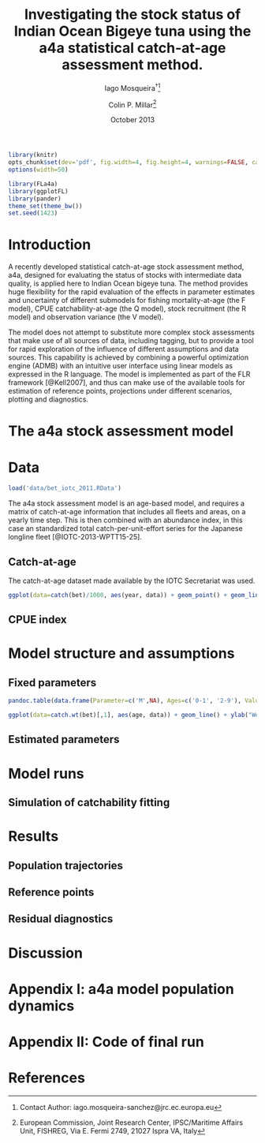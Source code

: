 % Investigating the stock status of Indian Ocean Bigeye tuna using the a4a statistical catch-at-age assessment method.
% Iago Mosqueira$^\dagger$[^contact]; Colin P. Millar[^aff]
% October 2013


[^aff]: European Commission, Joint Research Center, IPSC/Maritime Affairs Unit, FISHREG, Via E. Fermi 2749, 21027 Ispra VA, Italy
[^contact]: Contact Author: iago.mosqueira-sanchez@jrc.ec.europa.eu

```r
library(knitr)
opts_chunk$set(dev='pdf', fig.width=4, fig.height=4, warnings=FALSE, cache=TRUE, echo=FALSE)
options(width=50)
```

```r
library(FLa4a)
library(ggplotFL)
library(pander)
theme_set(theme_bw())
set.seed(1423)
```

# Introduction

A recently developed statistical catch-at-age stock assessment method, a4a, designed for evaluating the status of stocks with intermediate data quality, is applied here to Indian Ocean bigeye tuna. The method provides huge flexibility for the rapid evaluation of the effects in parameter estimates and uncertainty of different submodels for fishing mortality-at-age (the F model), CPUE catchability-at-age (the Q model), stock recruitment (the R model) and observation variance (the V model).

The model does not attempt to substitute more complex stock assessments that make use of all sources of data, including tagging, but to provide a tool for rapid exploration of the influence of different assumptions and data sources. This capability is achieved by combining a powerful optimization engine (ADMB) with an intuitive user interface using linear models as expressed in the R language. The model is implemented as part of the FLR framework [@Kell2007], and thus can make use of the available tools for estimation of reference points, projections under different scenarios, plotting and diagnostics.

# The a4a stock assessment model


# Data

```r
load('data/bet_iotc_2011.RData')
```

The a4a stock assessment model is an age-based model, and requires a matrix of catch-at-age information that includes all fleets and areas, on a yearly time step. This is then combined with an abundance index, in this case an standardized total catch-per-unit-effort series for the Japanese longline fleet [@IOTC-2013-WPTT15-25].

## Catch-at-age

The catch-at-age dataset made available by the IOTC Secretariat \footnote{\url{http://iotc.org/files/proceedings/2013/wptt/BET_ASPMv2.zip}, 27/09/2013} was used.

```r
ggplot(data=catch(bet)/1000, aes(year, data)) + geom_point() + geom_line() + ylab("Catch (Kt)") + xlab("")
```


## CPUE index

# Model structure and assumptions

## Fixed parameters
```r
pandoc.table(data.frame(Parameter=c('M',NA), Ages=c('0-1', '2-9'), Value=c(0.8, 0.4)), alignment='center')
```

```r
ggplot(data=catch.wt(bet)[,1], aes(age, data)) + geom_line() + ylab("Weight (kg)") + xlab("age")
```

## Estimated parameters

# Model runs

## Simulation of catchability fitting

# Results

## Population trajectories

## Reference points

## Residual diagnostics

# Discussion

# Appendix I: a4a model population dynamics

# Appendix II: Code of final run

# References

